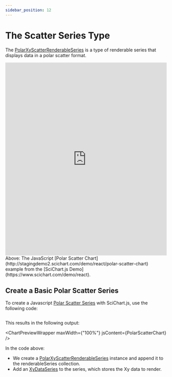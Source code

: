```yaml
---
sidebar_position: 12
---
```


# The Scatter Series Type



The [PolarXyScatterRenderableSeries](https://www.scichart.com/documentation/js/v4/typedoc/classes/polarxyscatterrenderableseries.html) is a type of renderable series that displays data in a polar scatter format.

<iframe src="http://stagingdemo2.scichart.com/demo/iframe/polar-scatter-chart" width="100%" height="600px" frameborder="0"></iframe>

<div style={{textAlign: "center"}}> 
Above: The JavaScript [Polar Scatter Chart](http://stagingdemo2.scichart.com/demo/react/polar-scatter-chart) example from the [SciChart.js Demo](https://www.scichart.com/demo/react).
</div>

## Create a Basic Polar Scatter Series

To create a Javascript [Polar Scatter Series](https://www.scichart.com/documentation/js/v4/typedoc/classes/polarxyscatterrenderableseries.html) with SciChart.js, use the following code:

```ts file=./Basic/demo.js start=region_A_start end=region_A_end
```

This results in the following output:

<ChartPreviewWrapper maxWidth={"100%"} jsContent={PolarScatterChart} />

In the code above:
- We create a [PolarXyScatterRenderableSeries](https://www.scichart.com/documentation/js/v4/typedoc/classes/polarxyscatterrenderableseries.html) instance and append it to the renderableSeries collection.
- Add an [XyDataSeries](https://www.scichart.com/documentation/js/v4/typedoc/classes/xydataseries.html) to the series, which stores the Xy data to render.
